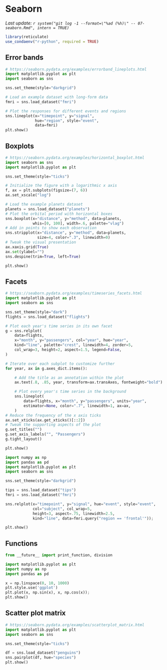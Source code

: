 # Seaborn

_Last update: `r system("git log -1 --format=\"%ad (%h)\" -- 07-seaborn.Rmd", intern = TRUE)`_


```r
library(reticulate)
use_condaenv("r-python", required = TRUE)
```

## Error bands

```python
# https://seaborn.pydata.org/examples/errorband_lineplots.html
import matplotlib.pyplot as plt
import seaborn as sns

sns.set_theme(style="darkgrid")

# Load an example dataset with long-form data
fmri = sns.load_dataset("fmri")

# Plot the responses for different events and regions
sns.lineplot(x="timepoint", y="signal",
             hue="region", style="event",
             data=fmri)
plt.show()
```


## Boxplots

```python
# https://seaborn.pydata.org/examples/horizontal_boxplot.html
import seaborn as sns
import matplotlib.pyplot as plt

sns.set_theme(style="ticks")

# Initialize the figure with a logarithmic x axis
f, ax = plt.subplots(figsize=(7, 6))
ax.set_xscale("log")

# Load the example planets dataset
planets = sns.load_dataset("planets")
# Plot the orbital period with horizontal boxes
sns.boxplot(x="distance", y="method", data=planets,
            whis=[0, 100], width=.6, palette="vlag")
# Add in points to show each observation
sns.stripplot(x="distance", y="method", data=planets,
              size=4, color=".3", linewidth=0)
# Tweak the visual presentation
ax.xaxis.grid(True)
ax.set(ylabel="")
sns.despine(trim=True, left=True)

plt.show()
```


## Facets

```python
# https://seaborn.pydata.org/examples/timeseries_facets.html
import matplotlib.pyplot as plt
import seaborn as sns

sns.set_theme(style="dark")
flights = sns.load_dataset("flights")

# Plot each year's time series in its own facet
g = sns.relplot(
    data=flights,
    x="month", y="passengers", col="year", hue="year",
    kind="line", palette="crest", linewidth=4, zorder=5,
    col_wrap=3, height=2, aspect=1.5, legend=False,
)

# Iterate over each subplot to customize further
for year, ax in g.axes_dict.items():

    # Add the title as an annotation within the plot
    ax.text(.8, .85, year, transform=ax.transAxes, fontweight="bold")

    # Plot every year's time series in the background
    sns.lineplot(
        data=flights, x="month", y="passengers", units="year",
        estimator=None, color=".7", linewidth=1, ax=ax,
    )
# Reduce the frequency of the x axis ticks
ax.set_xticks(ax.get_xticks()[::2])
# Tweak the supporting aspects of the plot
g.set_titles("")
g.set_axis_labels("", "Passengers")
g.tight_layout()

plt.show()
```

```python
import numpy as np
import pandas as pd
import matplotlib.pyplot as plt
import seaborn as sns

sns.set_theme(style="darkgrid")

tips = sns.load_dataset("tips")
fmri = sns.load_dataset("fmri")

sns.relplot(x="timepoint", y="signal", hue="event", style="event",
            col="subject", col_wrap=5,
            height=3, aspect=.75, linewidth=2.5,
            kind="line", data=fmri.query("region == 'frontal'"));

plt.show()
```

## Functions

```python
from __future__ import print_function, division

import matplotlib.pyplot as plt
import numpy as np
import pandas as pd

x = np.linspace(0, 10, 1000)
plt.style.use('ggplot')
plt.plot(x, np.sin(x), x, np.cos(x));
plt.show()
```


## Scatter plot matrix

```python
# https://seaborn.pydata.org/examples/scatterplot_matrix.html
import matplotlib.pyplot as plt
import seaborn as sns

sns.set_theme(style="ticks")

df = sns.load_dataset("penguins")
sns.pairplot(df, hue="species")
plt.show()
```




